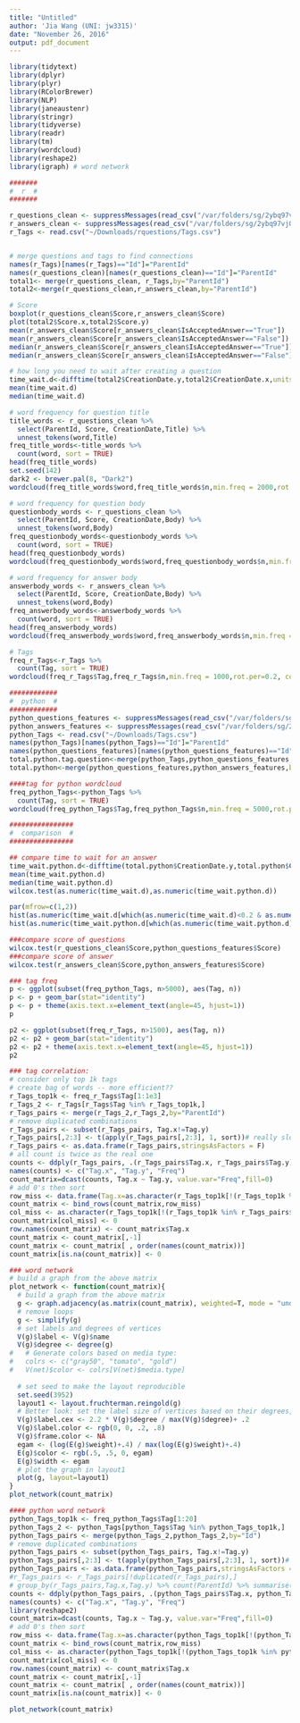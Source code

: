 ---
title: "Untitled"
author: 'Jia Wang (UNI: jw3315)'
date: "November 26, 2016"
output: pdf_document
---

```{r}
library(tidytext)
library(dplyr)
library(plyr)
library(RColorBrewer)
library(NLP)
library(janeaustenr)
library(stringr)
library(tidyverse)
library(readr)
library(tm)
library(wordcloud)
library(reshape2)
library(igraph) # word network

#######
#  r  #
#######

r_questions_clean <- suppressMessages(read_csv("/var/folders/sg/2ybq97vj0nx4k1n4yxm321bw0000gn/T//RtmpfKIFeD/data57a4f8f8e8b"))
r_answers_clean <- suppressMessages(read_csv("/var/folders/sg/2ybq97vj0nx4k1n4yxm321bw0000gn/T//Rtmp6KHvvI/data1bbf2c789dfa"))
r_Tags <- read.csv("~/Downloads/rquestions/Tags.csv")


# merge questions and tags to find connections
names(r_Tags)[names(r_Tags)=="Id"]="ParentId"
names(r_questions_clean)[names(r_questions_clean)=="Id"]="ParentId"
total1<- merge(r_questions_clean, r_Tags,by="ParentId")
total2<-merge(r_questions_clean,r_answers_clean,by="ParentId")

# Score
boxplot(r_questions_clean$Score,r_answers_clean$Score)
plot(total2$Score.x,total2$Score.y)
mean(r_answers_clean$Score[r_answers_clean$IsAcceptedAnswer=="True"])
mean(r_answers_clean$Score[r_answers_clean$IsAcceptedAnswer=="False"])
median(r_answers_clean$Score[r_answers_clean$IsAcceptedAnswer=="True"])
median(r_answers_clean$Score[r_answers_clean$IsAcceptedAnswer=="False"])

# how long you need to wait after creating a question
time_wait.d<-difftime(total2$CreationDate.y,total2$CreationDate.x,units = "days")
mean(time_wait.d)
median(time_wait.d)

# word frequency for question title
title_words <- r_questions_clean %>%
  select(ParentId, Score, CreationDate,Title) %>%
  unnest_tokens(word,Title)
freq_title_words<-title_words %>%
  count(word, sort = TRUE)
head(freq_title_words)
set.seed(142)   
dark2 <- brewer.pal(8, "Dark2")
wordcloud(freq_title_words$word,freq_title_words$n,min.freq = 2000,rot.per=0.2, colors=dark2)

# word frequency for question body
questionbody_words <- r_questions_clean %>%
  select(ParentId, Score, CreationDate,Body) %>%
  unnest_tokens(word,Body)
freq_questionbody_words<-questionbody_words %>%
  count(word, sort = TRUE)
head(freq_questionbody_words)
wordcloud(freq_questionbody_words$word,freq_questionbody_words$n,min.freq = 10000,rot.per=0.2, colors=dark2)

# word frequency for answer body
answerbody_words <- r_answers_clean %>%
  select(ParentId, Score, CreationDate,Body) %>%
  unnest_tokens(word,Body)
freq_answerbody_words<-answerbody_words %>%
  count(word, sort = TRUE)
head(freq_answerbody_words)
wordcloud(freq_answerbody_words$word,freq_answerbody_words$n,min.freq = 30000,rot.per=0.2, colors=dark2)

# Tags
freq_r_Tags<-r_Tags %>%
  count(Tag, sort = TRUE)
wordcloud(freq_r_Tags$Tag,freq_r_Tags$n,min.freq = 1000,rot.per=0.2, colors=dark2)

############
#  python  #
############
python_questions_features <- suppressMessages(read_csv("/var/folders/sg/2ybq97vj0nx4k1n4yxm321bw0000gn/T//Rtmp6KHvvI/data1bbf36186b2a"))
python_answers_features <- suppressMessages(read_csv("/var/folders/sg/2ybq97vj0nx4k1n4yxm321bw0000gn/T//Rtmp6KHvvI/data1bbf7d23ae24"))
python_Tags <- read.csv("~/Downloads/Tags.csv")
names(python_Tags)[names(python_Tags)=="Id"]="ParentId"
names(python_questions_features)[names(python_questions_features)=="Id"]="ParentId"
total.python.tag.question<-merge(python_Tags,python_questions_features,by="ParentId")
total.python<-merge(python_questions_features,python_answers_features,by="ParentId")

####tag for python wordcloud
freq_python_Tags<-python_Tags %>%
  count(Tag, sort = TRUE)
wordcloud(freq_python_Tags$Tag,freq_python_Tags$n,min.freq = 5000,rot.per=0.2, colors=dark2)

################
#  comparison  #
################

## compare time to wait for an answer
time_wait.python.d<-difftime(total.python$CreationDate.y,total.python$CreationDate.x,units = "days")
mean(time_wait.python.d)
median(time_wait.python.d)
wilcox.test(as.numeric(time_wait.d),as.numeric(time_wait.python.d))

par(mfrow=c(1,2))
hist(as.numeric(time_wait.d[which(as.numeric(time_wait.d)<0.2 & as.numeric(time_wait.d)>0)]))
hist(as.numeric(time_wait.python.d[which(as.numeric(time_wait.python.d)<0.2 & as.numeric(time_wait.python.d)>0)]))

###compare score of questions
wilcox.test(r_questions_clean$Score,python_questions_features$Score)
###compare score of answer
wilcox.test(r_answers_clean$Score,python_answers_features$Score)

### tag freq
p <- ggplot(subset(freq_python_Tags, n>5000), aes(Tag, n))    
p <- p + geom_bar(stat="identity")   
p <- p + theme(axis.text.x=element_text(angle=45, hjust=1))   
p

p2 <- ggplot(subset(freq_r_Tags, n>1500), aes(Tag, n))    
p2 <- p2 + geom_bar(stat="identity")   
p2 <- p2 + theme(axis.text.x=element_text(angle=45, hjust=1))   
p2

### tag correlation: 
# consider only top 1k tags
# create bag of words -- more efficient??
r_Tags_top1k <- freq_r_Tags$Tag[1:1e3]
r_Tags_2 <- r_Tags[r_Tags$Tag %in% r_Tags_top1k,]
r_Tags_pairs <- merge(r_Tags_2,r_Tags_2,by="ParentId")
# remove duplicated combinations
r_Tags_pairs <- subset(r_Tags_pairs, Tag.x!=Tag.y)
r_Tags_pairs[,2:3] <- t(apply(r_Tags_pairs[,2:3], 1, sort))# really slow!!
r_Tags_pairs <- as.data.frame(r_Tags_pairs,stringsAsFactors = F)
# all count is twice as the real one
counts <- ddply(r_Tags_pairs, .(r_Tags_pairs$Tag.x, r_Tags_pairs$Tag.y), nrow)
names(counts) <- c("Tag.x", "Tag.y", "Freq")
count_matrix=dcast(counts, Tag.x ~ Tag.y, value.var="Freq",fill=0)
# add 0's then sort
row_miss <- data.frame(Tag.x=as.character(r_Tags_top1k[!(r_Tags_top1k %in% r_Tags_pairs$Tag.x)]),stringsAsFactors = F)
count_matrix <- bind_rows(count_matrix,row_miss)
col_miss <- as.character(r_Tags_top1k[!(r_Tags_top1k %in% r_Tags_pairs$Tag.y)])
count_matrix[col_miss] <- 0
row.names(count_matrix) <- count_matrix$Tag.x
count_matrix <- count_matrix[,-1]
count_matrix <- count_matrix[ , order(names(count_matrix))]
count_matrix[is.na(count_matrix)] <- 0

### word network
# build a graph from the above matrix
plot_network <- function(count_matrix){
  # build a graph from the above matrix
  g <- graph.adjacency(as.matrix(count_matrix), weighted=T, mode = "undirected")
  # remove loops
  g <- simplify(g)
  # set labels and degrees of vertices
  V(g)$label <- V(g)$name
  V(g)$degree <- degree(g)
#   # Generate colors based on media type:
#   colrs <- c("gray50", "tomato", "gold")
#   V(net)$color <- colrs[V(net)$media.type]
  
  # set seed to make the layout reproducible
  set.seed(3952)
  layout1 <- layout.fruchterman.reingold(g)
  # Better look: set the label size of vertices based on their degrees, to make important terms stand out
  V(g)$label.cex <- 2.2 * V(g)$degree / max(V(g)$degree)+ .2
  V(g)$label.color <- rgb(0, 0, .2, .8)
  V(g)$frame.color <- NA
  egam <- (log(E(g)$weight)+.4) / max(log(E(g)$weight)+.4)
  E(g)$color <- rgb(.5, .5, 0, egam)
  E(g)$width <- egam
  # plot the graph in layout1
  plot(g, layout=layout1)
}
plot_network(count_matrix)

#### python word network
python_Tags_top1k <- freq_python_Tags$Tag[1:20]
python_Tags_2 <- python_Tags[python_Tags$Tag %in% python_Tags_top1k,]
python_Tags_pairs <- merge(python_Tags_2,python_Tags_2,by="Id")
# remove duplicated combinations
python_Tags_pairs <- subset(python_Tags_pairs, Tag.x!=Tag.y)
python_Tags_pairs[,2:3] <- t(apply(python_Tags_pairs[,2:3], 1, sort))# really slow!!
python_Tags_pairs <- as.data.frame(python_Tags_pairs,stringsAsFactors = F)
#r_Tags_pairs <- r_Tags_pairs[!duplicated(r_Tags_pairs),]
# group_by(r_Tags_pairs,Tag.x,Tag.y) %>% count(ParentId) %>% summarise(length(n))
counts <- ddply(python_Tags_pairs, .(python_Tags_pairs$Tag.x, python_Tags_pairs$Tag.y), nrow)
names(counts) <- c("Tag.x", "Tag.y", "Freq")
library(reshape2)
count_matrix=dcast(counts, Tag.x ~ Tag.y, value.var="Freq",fill=0)
# add 0's then sort
row_miss <- data.frame(Tag.x=as.character(python_Tags_top1k[!(python_Tags_top1k %in% python_Tags_pairs$Tag.x)]),stringsAsFactors = F)
count_matrix <- bind_rows(count_matrix,row_miss)
col_miss <- as.character(python_Tags_top1k[!(python_Tags_top1k %in% python_Tags_pairs$Tag.y)])
count_matrix[col_miss] <- 0
row.names(count_matrix) <- count_matrix$Tag.x
count_matrix <- count_matrix[,-1]
count_matrix <- count_matrix[ , order(names(count_matrix))]
count_matrix[is.na(count_matrix)] <- 0

plot_network(count_matrix)
```
